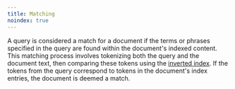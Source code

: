 ```yaml
---
title: Matching
noindex: true
---
```


A query is considered a match for a document if the terms or phrases specified in the query are found within the document's indexed content. This matching process involves tokenizing both the query and the document text, then comparing these tokens using the [inverted index](/documentation/concepts/index). If the tokens from the query correspond to tokens in the document's index entries, the document is deemed a match.
